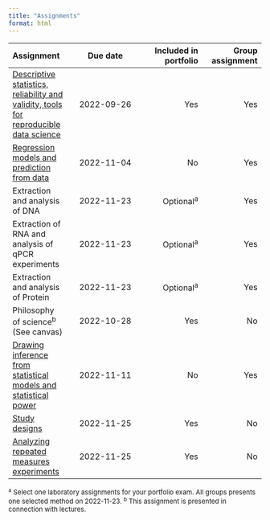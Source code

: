 ```yaml
---
title: "Assignments"
format: html
---
```


|Assignment |Due date |Included in portfolio |Group assignment|
| :--- | :---: | ---:| ---:|
|[Descriptive statistics, reliability and validity, tools for reproducible data science](assignment-1.html)| 2022-09-26 |Yes|Yes|
|[Regression models and prediction from data](assignment-2.html)|2022-11-04|No|Yes|
|Extraction and analysis of DNA |2022-11-23|Optional^a^|Yes|
|Extraction of RNA and analysis of qPCR experiments|2022-11-23|Optional^a^|Yes|
|Extraction and analysis of Protein|2022-11-23|Optional^a^|Yes|
|Philosophy of science^b^ (See canvas)|2022-10-28|Yes|No|
|[Drawing inference from statistical models and statistical power](assignment-3.html)|2022-11-11|No|Yes|
|[Study designs](assignment-4.html)|2022-11-25|Yes|No|
|[Analyzing repeated measures experiments](assignment-5.html)|2022-11-25|Yes|No|


 <font size="2">^a^ Select one laboratory assignments for your portfolio exam. All groups presents one selected method on 2022-11-23. ^b^ This assignment is presented in connection with lectures. 
 </font>